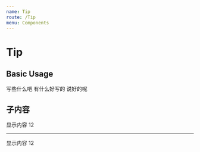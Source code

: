```yaml
---
name: Tip
route: /Tip
menu: Components
---
```



# Tip

<Props of={Tip} />

## Basic Usage

<Playground>
  <span className="relative p10">
    写些什么吧
    <Tip color="red"/>
  </span>

  <span className="relative p10">
    有什么好写的
    <Tip color="blue"/>
  </span>

  <span className="relative p10">
    说好的呢
    <Tip color="green"/>
  </span>
</Playground>

## 子内容

<Playground>
  <span className="relative p10">
    显示内容
    <Tip color="red" scale={20}>12</Tip>
  </span>
  <hr />
  <span className="relative p10">
    显示内容
    <Tip color="red" animate={false} scale={20}>12</Tip>
  </span>
</Playground>
